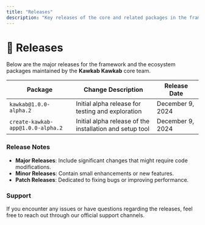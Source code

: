 ```yaml
---
title: "Releases"
description: "Key releases of the core and related packages in the framework"
---
```


# 🚀 **Releases**

Below are the major releases for the framework and the ecosystem packages maintained by the **Kawkab Kawkab** core team.

| Package                         | Change Description                                     | Release Date       |
|--------------------------------|--------------------------------------------------------|--------------------|
| `kawkab@1.0.0-alpha.2`         | Initial alpha release for testing and exploration      | December 9, 2024  |
| `create-kawkab-app@1.0.0-alpha.2` | Initial alpha release of the installation and setup tool | December 9, 2024  |

### Release Notes
- **Major Releases**: Include significant changes that might require code modifications.
- **Minor Releases**: Contain small enhancements or new features.
- **Patch Releases**: Dedicated to fixing bugs or improving performance.

### Support
If you encounter any issues or have questions regarding the releases, feel free to reach out through our official support channels.